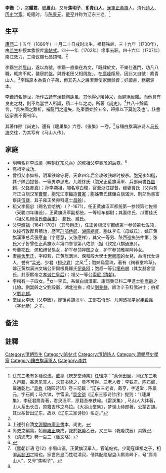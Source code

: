 '''李鍇'''（{{bd|1686年||1746年||catIdx=L李}}），[[表字|字]]'''鐵君'''，[[號|號]]'''眉山'''，又号'''焦明子'''、'''豸青山人'''{{efn|name=zjj}}。[[漢軍正黄旗|漢軍正黄旗]]人，清代[[诗人|诗人]]、[[历史学家|历史学家]]。乾隆时，与[[陳景元_(清朝)|陈景元]]、[[戴亨|戴亨]]并称为辽东三老。<ref>辽东三老有多種说法。[[戴亨|戴亨]]《庆芝堂诗集》任瑷序：“余伏田里，闻辽东三老人声籍，甚思见其人，求其书读之，竟不可得。三老人者：李铁君、陈石闾、戴通乾也。”[[袁枚|袁枚]]《随园诗话》卷三記載：“辽东三老者，戴亨，字遂堂；陈景元，字石闾；马大钵，字雷溪。”[[袁金铠|袁金铠]]《辽东三家诗钞序》提到：“《睫巢集》，李征君廌青著，君隶汉军，原籍吾奉铁岭。《雷溪集》, 马山人大钵著，山人系出长白，原籍吉林之乌拉。《大谷山堂集》，梦谢山侍郎著，公蒙古旗。其世系皆出辽东，故以《辽东三家诗钞》名之。”</ref>

==生平==
[[康熙|康熙]]二十五年（1686年）十月二十日戌时出生，祖籍铁岭。三十九年（1700年），由[[监生|监生]]补授本旗银库[[笔帖式|笔帖式]]。四十一年（1702年）缘事去职。四十六年（1707年）南江效力，工竣议赐七品{{efn|原文<ref name="a1"/>为“七晶顶带”，当为七品顶带误。}}顶带。<ref name="a1"/>

李鍇生於[[眉山|眉山]]，遂以為號。李鍇一直樂在為文，「既肆於文，不樂仕進門，功凡八職，輒病不就，襲居於[[盘山_(天津)|盤]]，與野老田父相周旋」，在[[廌峰|廌峰]]隱居，因此又自號：廌青山人。<ref>上述引自清[[文淵閣|文淵閣]][[四庫全書|四庫全書]]本，尚史。</ref>李鍇原本為貴介子弟，但其先人之廉潔至使家無餘資；好讀書，務窮源本。

李鍇詩名傳世，所作[[古詩|古詩]]有漢魏陶謝風，其他得少陵神采，而屏絕龐雜。而他具有良史之材，則不為當世人所識，積二十年之功，所著《[[尚史|尚史]]》，<ref>尚史之編寫，始自[[雍正|雍正]]庚戌，訖於[[乾隆|乾隆]]乙丑，又三年（乾隆戊辰）具錄</ref>共八十餘萬言，“貫左國之離析，補龍門之遺失，訖秦嬴始於五帝，班掾以下莫能及也”。該書因家貧不得刊印。

其著作除《尚史》，還有《睫巢集》六卷、《後集》一卷。<ref>《清通志》卷一百三〈藝文略〉</ref>与镶白旗满洲诗人[[马长海|马长海]]交往，为其写有《马山人传》。

==家庭==
{{Ahnentafel top}}<center>
{{ahnentafel-compact5
|boxstyle_1=background-color: #ffff00;
|boxstyle_2=background-color: #ffff40;
|boxstyle_3=background-color: #ffff80;
|boxstyle_4=background-color: #ffffC0;
|boxstyle_5=background-color: #ffffff;
|1='''李锴'''
|2='''父：'''总督[[李辉祖|李辉祖]]
|3='''母：'''董鄂氏
|4='''祖父：'''[[李恒忠|李恒忠]]
|5='''祖母：'''趙氏
|6='''外祖父：'''护军参领[[禪圖|禪圖]]
|7=
|8='''曾祖父：'''[[李如梓|李如梓]]
|9='''曾祖母：'''鄒氏
|10='''外曾祖父：'''[[那漢泰|那漢泰]]
|11=
|12='''外曾祖父：'''护军参领[[雅星阿|雅星阿]]
|13=
|14=
|15=
|16='''高祖父：'''[[李成功|李成功]]
|17=
|18=
|19=
|20=
|21=
|22=
|23=
|24='''外高祖父：'''开国大臣[[何和礼|何和礼]]
|25='''外高祖母：'''那拉氏
|26=
|27=
|28=
|29=
|30=
|31=
}}</center>
{{ahnentafel bottom}}
*明朝名将[[李成梁|李成梁]]（明朝辽东总兵）的叔祖父李春茂的后裔。<ref name="a1">{{Cite web |url=http://www.tieling.gov.cn/eportal/ui?pageId=95056&articleKey=28009&columnId=1019 |title=李锴诗文震辽海
|accessdate=2019-06-01 |author= |date=2004-05-17 |work= |publisher=铁岭市人民政府网站|language=Zh-hans }}</ref>
*高祖李成功。
*曾祖父李如梓，明军铁岭守将，天命四年后金攻破铁岭时被杀。胞兄李如梴，其子陕西提督、一等男李思忠，儿媳佟氏（胞兄正藍旗漢軍、兵部尚書[[佟圖賴|佟圖賴]]，父[[佟养真|佟养真]]）；孙李顯祖，賜名塞白理，官至浙江提督，继妻曹氏（父内务府正白旗汉军[[曹璽|曹璽]]，胞兄江寧織造[[曹寅|曹寅]]；胞姊曹氏嫁鑲白旗滿洲、刑部尚書富察氏[[傅鼐|傅鼐]]，其子雍正癸卯科進士[[昌齡|昌齡]]）。
*祖父李恒忠（赐名宜哈纳）（？-1671），任正黄旗汉军都统第一参领第七佐领（天聪四年编设），正黄旗汉军副都统，一等轻车都尉；其妻佟氏、瓜爾佳氏（祖父瓜爾佳氏[[費英東|費英東]]）、趙氏、臧氏。
*父[[李輝祖|李輝祖]]（1641-1702）（其母趙氏），任正黄旗汉军都统第一参领第七佐领，以操行敦厚且積功，歷官[[刑部侍郎|刑部侍郎]]、[[湖廣總督|湖廣總督]]。胞妹李氏（母臧氏），嫁正黄旗漢軍总兵張應奎（字應慧，又张應祥），其父一等男、陝西巡撫张仲第；张氏父子皆曾任正黄旗汉军第四参领第八佐领（据《钦定八旗通志》）。
*母[[董鄂氏|董鄂氏]]，[[何和禮|何和禮]]曾孫女，护军参领禅图之女，护军参领雅星阿孙女。
*妻[[赫舍里氏|赫舍里氏]]，字桓若，正黄旗满洲、保和殿大學士[[索额图|索额图]]的女兒，為清代女诗人，誉有“[[孟光|孟光]]、少君（[[桓少君|桓少君]]）之风”<ref>《熙朝新语 卷12》李眉山锴，正黄旗汉军人，官笔帖式，少司寇辉祖之子，相国[[索额图|索额图]]之婿也。家世贵显而性耽清寂，偕其配隐居盘山廌青峰下，号“廌青山人”，又号“焦明子”。</ref>{{efn|name=zjj|朱吉吉论文<ref name="zjj">{{cite thesis|chapterurl=http://cdmd.cnki.com.cn/Article/CDMD-10335-1011170183.htm|chapter=第一章清代前期满族女诗人的诗歌创作 第一节清初满族女子 3、桓若|title=《清代满族女诗人研究》|format=论文|author=朱吉吉|date=2011-06-04|degree=硕士|publisher=浙江大学|accessdate=2019-06-01|language=Zh-hans|archive-date=2021-03-03|archive-url=https://web.archive.org/web/20210303104044/http://cdmd.cnki.com.cn/Article/CDMD-10335-1011170183.htm|dead-url=no}}</ref> 引（清）陈芸《小黛轩论诗诗》：“赫舍理女士，字桓若，大学士[[索额图|索额图]]女，归李锴。夫妇偕隐盘山獬豸峰下，有孟光少君之风。”；[[恽珠|恽珠]]《[[国朝闺秀正始集|国朝闺秀正始集]]》：“桓若，赫舍理氏……大学士索额图女，徵士李锴室。按，锴字铁君，号眉山，又号焦明子，以诗名，由笔帖式荐鸿博，又举经学，隐居盘山獬豸峰下，自豸青山人。桓若本贵介女，后偕铁君隐居盘山北麓，钗荆布衣，白首相庄，方诸少君，真无愧其字云。”}}；胞姊烏雲珠，著有《绚春堂吟草》，嫁正黄旗满洲文端公伊爾根覺羅氏[[伊桑阿|伊桑阿]]；胞叔一等公[[噶布喇|噶布喇]]（其女赫舍里氏，封康熙帝之[[孝诚仁皇后|孝诚仁皇后]]）；祖父一等公[[索尼_(清朝)|索尼 (清朝)]]。
*李楷有一子四女。<ref name="a1"/>女一李氏，系鑲白旗漢軍、康熙癸巳科二甲進士[[劉嵩齡|劉嵩齡]]之儿媳。劉嵩齡之父劉殿衡，湖北巡撫；祖父[[劉兆麟|劉兆麟]]，顺治辛丑科武进士；伯祖父[[劉兆麒|劉兆麒]]。
*堂侄女李氏（父李鋐），嫁镶黄旗汉军、工部右侍郎、几何透视学家[[年希堯|年希堯]]（字允恭）之子。

== 备注 ==

{{notelist}}

==註釋==
{{reflist|2}}

[[Category:清朝监生|Category:清朝监生]]
[[Category:笔帖式|Category:笔帖式]]
[[Category:清朝詩人|Category:清朝詩人]]
[[Category:清朝歷史學家|Category:清朝歷史學家]]
[[Category:鑲白旗漢軍人|Category:鑲白旗漢軍人]]
[[Category:李姓|Category:李姓]]